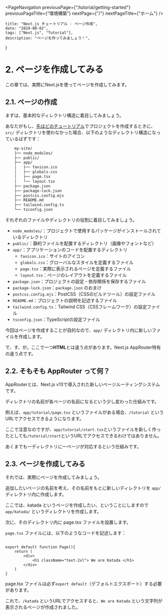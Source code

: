 

<PageNavigation 
    previousPage={"/tutorial/getting-started"} 
    previousPageTitle={"環境構築"} 
    nextPage={"/"}
    nextPageTitle={"ホーム"}
/>

    title: "Next.js チュートリアル - ページ作成",
    date: "2024-08-02",
    tags: ["Next.js", "Tutorial"],
    description: "ページを作ってみましょう！",
}

# 2. ページを作成してみる

この章では、実際にNext.jsを使ってページを作成してみます。

## 2.1. ページの作成

まずは、基本的なディレクトリ構造に着目してみましょう。

あなたがもし、[先ほどのチュートリアル](/tutorial/getting-started)でプロジェクトを作成するときに、`src/` ディレクトリを使わなかった場合、以下のようなディレクトリ構造になっているはずです：

```bash
    my-site/
    ├── node_modules/
    ├── public/
    ├── app/
    │   ├── favicon.ico
    │   ├── globals.css
    │   ├── page.tsx
    │   └── layout.tsx
    ├── package.json
    ├── package-lock.json
    ├── postcss.config.mjs
    ├── README.md
    ├── tailwind.config.ts
    └── tsconfig.json
```

それぞれのファイルやディレクトリの役割に着目してみましょう。

- `node_modules/`：プロジェクトで使用するパッケージがインストールされているディレクトリ
- `public/`：静的ファイルを配置するディレクトリ（画像やフォントなど）
- `app/`：アプリケーションのコードを配置するディレクトリ
  - `favicon.ico`：サイトのアイコン
  - `globals.css`：グローバルなスタイルを定義するファイル
  - `page.tsx`：実際に表示されるページを定義するファイル
  - `layout.tsx`：ページのレイアウトを定義するファイル
- `package.json`：プロジェクトの設定・依存関係を保存するファイル
- `package-lock.json`：`package.json` のおまけ
- `postcss.config.mjs`：PostCSS（CSSのビルドツール）の設定ファイル
- `README.md`：プロジェクトの説明を記述するファイル
- `tailwind.config.ts`：Tailwind CSS（CSSフレームワーク）の設定ファイル
- `tsconfig.json`：TypeScriptの設定ファイル

今回はページを作成することが目的なので、`app/` ディレクトリ内に新しいファイルを作成します。

で、す、が。ここで一つ**HTML**とは違う点があります。Next.js AppRouter特有の違う点です。

## 2.2. そもそも AppRouter って何？

AppRouterとは、Next.js v13で導入された新しいページルーティングシステムです。

ディレクトリの名前が各ページの名前になるという少し変わった仕組みです。

例えば、`app/tutorial/page.tsx` というファイルがある場合、`/tutorial` というURLでアクセスできるようになります。

ここで注意なのですが、`app/tutorial/start.tsx`というファイルを新しく作ったとしても`/tutorial/start`というURLでアクセスできるわけではありません。

あくまでも一ディレクトリに一ページが対応するという仕組みです。

## 2.3. ページを作成してみる

それでは、実際にページを作成してみましょう。

追加したいページの名前を考え、その名前をもとに新しいディレクトリを `app/` ディレクトリ内に作成します。

ここでは、katada というページを作成したい、ということにしますので `app/katada/` というディレクトリを作成します。

次に、そのディレクトリ内に page.tsx ファイルを設置します。

`page.tsx` ファイルには、以下のようなコードを記述します：

```tsx

export default function Page(){
    return (
        <div>
            <h1 className="text-2xl"> We are Katada </h1>
        </div>
    )
}

```

page.tsx ファイルは必ず`export default`（デフォルトエクスポート）する必要があります。

これで、`/katada` というURLでアクセスすると、`We are Katada` という文字列が表示されるページが作成されました。